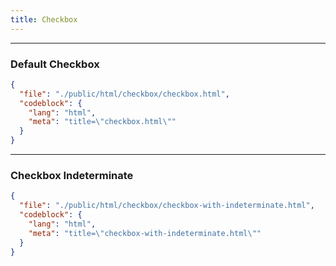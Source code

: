 ```yaml
---
title: Checkbox
---
```


---


### Default Checkbox

<CodePreviewer src="/html/checkbox/checkbox.html" />

```json doc-gen:file
{
  "file": "./public/html/checkbox/checkbox.html",
  "codeblock": {
    "lang": "html",
    "meta": "title=\"checkbox.html\""
  }
}
```

---

### Checkbox Indeterminate

<CodePreviewer src="/html/checkbox/checkbox-with-indeterminate.html" />

```json doc-gen:file
{
  "file": "./public/html/checkbox/checkbox-with-indeterminate.html",
  "codeblock": {
    "lang": "html",
    "meta": "title=\"checkbox-with-indeterminate.html\""
  }
}
```
